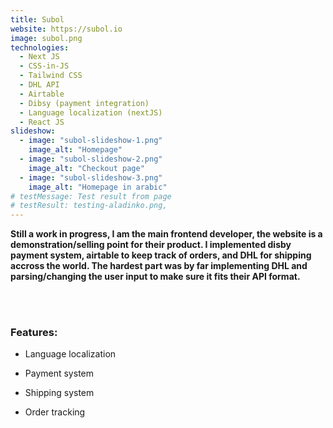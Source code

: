 ```yaml
---
title: Subol
website: https://subol.io
image: subol.png
technologies:
  - Next JS
  - CSS-in-JS
  - Tailwind CSS
  - DHL API
  - Airtable
  - Dibsy (payment integration)
  - Language localization (nextJS)
  - React JS
slideshow:
  - image: "subol-slideshow-1.png"
    image_alt: "Homepage"
  - image: "subol-slideshow-2.png"
    image_alt: "Checkout page"
  - image: "subol-slideshow-3.png"
    image_alt: "Homepage in arabic"
# testMessage: Test result from page
# testResult: testing-aladinko.png,
---
```


**Still a work in progress, I am the main frontend developer,
the website is a demonstration/selling point for their product.
I implemented disby payment system, airtable to keep track of orders,
and DHL for shipping accross the world. The hardest part was by far implementing DHL and parsing/changing the
user input to make sure it fits their API format.**

<br />
<br />

### Features:

- Language localization

- Payment system

- Shipping system
- Order tracking
